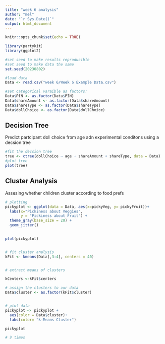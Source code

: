 ```yaml
---
title: "week 6 analysis"
author: "mel"
date: "`r Sys.Date()`"
output: html_document
---
```


```r
knitr::opts_chunk$set(echo = TRUE)
```



```r
library(partykit)
library(ggplot2)
```

```r
#set seed to make results reproducible
#set seed to make data the same
set.seed(20230802)

#load data
Data <- read.csv("week 6/Week 6 Example Data.csv")

#set categorical varaible as factors: 
Data$PIN <- as.factor(Data$PIN)
Data$shareAmount <- as.factor(Data$shareAmount)
Data$shareType <- as.factor(Data$shareType)
Data$dollChoice <- as.factor(Data$dollChoice)
```


## Decision Tree
Predict partcipant doll choice from age adn experimental conditons using a decsion tree
```r
#fit the decsion tree
tree <- ctree(dollChoice ~ age + shareAmount + shareType, data = Data)
#plot tree
plot(tree)
```


## Cluster Analysis
Assesing whether children cluster according to food prefs
```r
# plotting 
pickyplot <- ggplot(data = Data, aes(x=pickyVeg, y= pickyFruit))+
  labs(x="Pickiness about Veggies",
       y = "Pickiness about Fruit") + 
  theme_gray(base_size = 20) +
  geom_jitter()
 

plot(pickyplot)


# fit cluster analysis
kFit <- kmeans(Data[,3:4], centers = 40)


# extract means of clusters 

kCenters <-kFit$centers

# assign the clusters to our data
Data$cluster <- as.factor(kFit$cluster)


# plot data 
pickyplot <- pickyplot +
  aes(color = Data$cluster)+
  labs(color= "k-Means Cluster")

pickyplot

# 9 times





```




